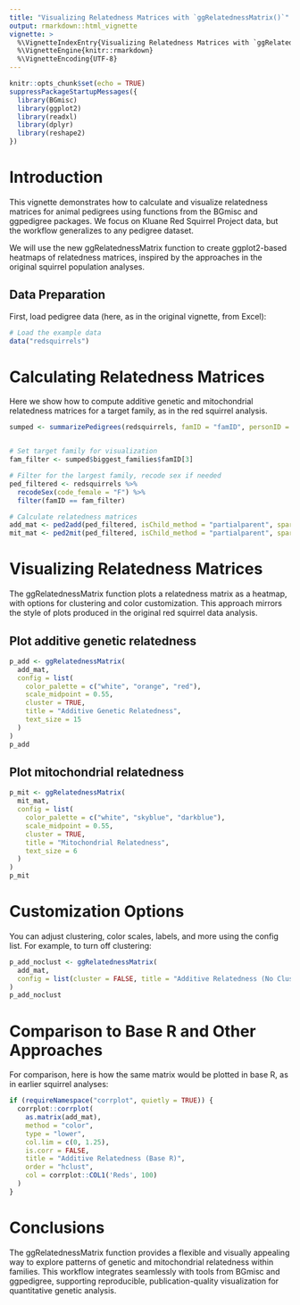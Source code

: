 ```yaml
---
title: "Visualizing Relatedness Matrices with `ggRelatednessMatrix()`"
output: rmarkdown::html_vignette
vignette: >
  %\VignetteIndexEntry{Visualizing Relatedness Matrices with `ggRelatednessMatrix()`}
  %\VignetteEngine{knitr::rmarkdown}
  %\VignetteEncoding{UTF-8}
---
```




```r
knitr::opts_chunk$set(echo = TRUE)
suppressPackageStartupMessages({
  library(BGmisc)
  library(ggplot2)
  library(readxl)
  library(dplyr)
  library(reshape2)
})

```

# Introduction

This vignette demonstrates how to calculate and visualize relatedness matrices for animal pedigrees using functions from the BGmisc and ggpedigree packages.
We focus on Kluane Red Squirrel Project data, but the workflow generalizes to any pedigree dataset.

We will use the new ggRelatednessMatrix function to create ggplot2-based heatmaps of relatedness matrices, inspired by the approaches in the original squirrel population analyses.

## Data Preparation

First, load pedigree data (here, as in the original vignette, from Excel):

```r

# Load the example data
data("redsquirrels")


```


# Calculating Relatedness Matrices

Here we show how to compute additive genetic and mitochondrial relatedness matrices for a target family, as in the red squirrel analysis.

```r

sumped <- summarizePedigrees(redsquirrels, famID = "famID", personID = "personID",  nbiggest = 5)


# Set target family for visualization
fam_filter <- sumped$biggest_families$famID[3]

# Filter for the largest family, recode sex if needed
ped_filtered <- redsquirrels %>%
  recodeSex(code_female = "F") %>%
  filter(famID == fam_filter)

# Calculate relatedness matrices
add_mat <- ped2add(ped_filtered, isChild_method = "partialparent", sparse = FALSE)
mit_mat <- ped2mit(ped_filtered, isChild_method = "partialparent", sparse = FALSE)
```


# Visualizing Relatedness Matrices
The ggRelatednessMatrix function plots a relatedness matrix as a heatmap, with options for clustering and color customization. This approach mirrors the style of plots produced in the original red squirrel data analysis.


## Plot additive genetic relatedness

```r
p_add <- ggRelatednessMatrix(
  add_mat,
  config = list(
    color_palette = c("white", "orange", "red"),
    scale_midpoint = 0.55,
    cluster = TRUE,
    title = "Additive Genetic Relatedness",
    text_size = 15
  )
)
p_add
```


## Plot mitochondrial relatedness

```r
p_mit <- ggRelatednessMatrix(
  mit_mat,
  config = list(
    color_palette = c("white", "skyblue", "darkblue"),
    scale_midpoint = 0.55,
    cluster = TRUE,
    title = "Mitochondrial Relatedness",
    text_size = 6
  )
)
p_mit
```

# Customization Options

You can adjust clustering, color scales, labels, and more using the config list. For example, to turn off clustering:

```r
p_add_noclust <- ggRelatednessMatrix(
  add_mat,
  config = list(cluster = FALSE, title = "Additive Relatedness (No Clustering)")
)
p_add_noclust
```

# Comparison to Base R and Other Approaches
For comparison, here is how the same matrix would be plotted in base R, as in earlier squirrel analyses:

```r
if (requireNamespace("corrplot", quietly = TRUE)) {
  corrplot::corrplot(
    as.matrix(add_mat),
    method = "color",
    type = "lower",
    col.lim = c(0, 1.25),
    is.corr = FALSE,
    title = "Additive Relatedness (Base R)",
    order = "hclust",
    col = corrplot::COL1('Reds', 100)
  )
}
```

# Conclusions

The ggRelatednessMatrix function provides a flexible and visually appealing way to explore patterns of genetic and mitochondrial relatedness within families. This workflow integrates seamlessly with tools from BGmisc and ggpedigree, supporting reproducible, publication-quality visualization for quantitative genetic analysis.

